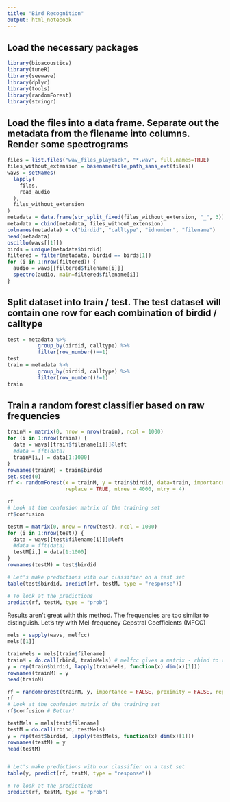 ```yaml
---
title: "Bird Recognition"
output: html_notebook
---
```


## Load the necessary packages

```r
library(bioacoustics)
library(tuneR)
library(seewave)
library(dplyr)
library(tools)
library(randomForest)
library(stringr)
```

## Load the files into a data frame. Separate out the metadata from the filename into columns. Render some spectrograms

```r
files = list.files("wav_files_playback", "*.wav", full.names=TRUE)
files_without_extension = basename(file_path_sans_ext(files))
wavs = setNames(
  lapply(
    files,
    read_audio
  ),
  files_without_extension
)
metadata = data.frame(str_split_fixed(files_without_extension, "_", 3))
metadata = cbind(metadata, files_without_extension)
colnames(metadata) = c("birdid", "calltype", "idnumber", "filename")
head(metadata)
oscillo(wavs[[1]])
birds = unique(metadata$birdid)
filtered = filter(metadata, birdid == birds[1])
for (i in 1:nrow(filtered)) {
  audio = wavs[[filtered$filename[i]]]
  spectro(audio, main=filtered$filename[i])
}
```

## Split dataset into train / test. The test dataset will contain one row for each combination of birdid / calltype

```r
test = metadata %>% 
          group_by(birdid, calltype) %>% 
          filter(row_number()==1)
test
train = metadata %>% 
          group_by(birdid, calltype) %>% 
          filter(row_number()!=1)
train
```

## Train a random forest classifier based on raw frequencies

```r
trainM = matrix(0, nrow = nrow(train), ncol = 1000)
for (i in 1:nrow(train)) {
  data = wavs[[train$filename[i]]]@left
  #data = fft(data)
  trainM[i,] = data[1:1000]
}
rownames(trainM) = train$birdid
set.seed(0)
rf <- randomForest(x = trainM, y = train$birdid, data=train, importance = FALSE, proximity = FALSE,
                   replace = TRUE, ntree = 4000, mtry = 4)

rf
# Look at the confusion matrix of the training set
rf$confusion

testM = matrix(0, nrow = nrow(test), ncol = 1000)
for (i in 1:nrow(test)) {
  data = wavs[[test$filename[i]]]@left
  #data = fft(data)
  testM[i,] = data[1:1000]
}
rownames(testM) = test$birdid

# Let's make predictions with our classifier on a test set
table(test$birdid, predict(rf, testM, type = "response"))

# To look at the predictions 
predict(rf, testM, type = "prob")
```

Results aren't great with this method. The frequencies are too similar to distinguish. Let's try with Mel-frequency Cepstral Coefficients (MFCC)

```r
mels = sapply(wavs, melfcc)
mels[[1]]

trainMels = mels[train$filename]
trainM = do.call(rbind, trainMels) # melfcc gives a matrix - rbind to cast from 3D to 2D across the whole training dataset
y = rep(train$birdid, lapply(trainMels, function(x) dim(x)[1]))
rownames(trainM) = y
head(trainM)

rf = randomForest(trainM, y, importance = FALSE, proximity = FALSE, replace = TRUE, ntree = 4000, mtry = 4)
rf
# Look at the confusion matrix of the training set
rf$confusion # Better!

testMels = mels[test$filename]
testM = do.call(rbind, testMels)
y = rep(test$birdid, lapply(testMels, function(x) dim(x)[1]))
rownames(testM) = y
head(testM)


# Let's make predictions with our classifier on a test set
table(y, predict(rf, testM, type = "response"))

# To look at the predictions 
predict(rf, testM, type = "prob")
```

